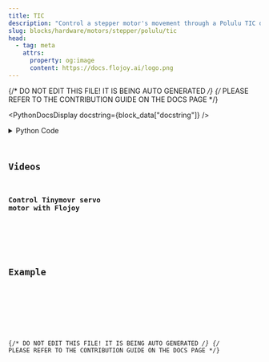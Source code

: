 ```yaml
---
title: TIC
description: "Control a stepper motor's movement through a Polulu TIC driver."
slug: blocks/hardware/motors/stepper/polulu/tic
head:
  - tag: meta
    attrs:
      property: og:image
      content: https://docs.flojoy.ai/logo.png
---
```


{/* DO NOT EDIT THIS FILE! IT IS BEING AUTO GENERATED */}
{/* PLEASE REFER TO THE CONTRIBUTION GUIDE ON THE DOCS PAGE */}


<PythonDocsDisplay docstring={block_data["docstring"]} />
<details>
<summary>Python Code</summary>



<Code code={pythonCode} lang="py" wrap theme="dracula" />

[Find this Flojoy Block on GitHub](https://github.com/flojoy-ai/blocks/blob/main/blocks/HARDWARE/MOTORS/STEPPER/POLULU/TIC/TIC.py)

</details>

## Videos


### Control Tinymovr servo motor with Flojoy

<div className="not-content">
  <YouTube id="https://www.youtube.com/watch?v=T3MGvO0hdL8" />
</div>

## Example


<GetHelpWidget />


<AppDisplay app={app} blockName="TIC" client:visible />


<Example />

{/* DO NOT EDIT THIS FILE! IT IS BEING AUTO GENERATED */}
{/* PLEASE REFER TO THE CONTRIBUTION GUIDE ON THE DOCS PAGE */}
